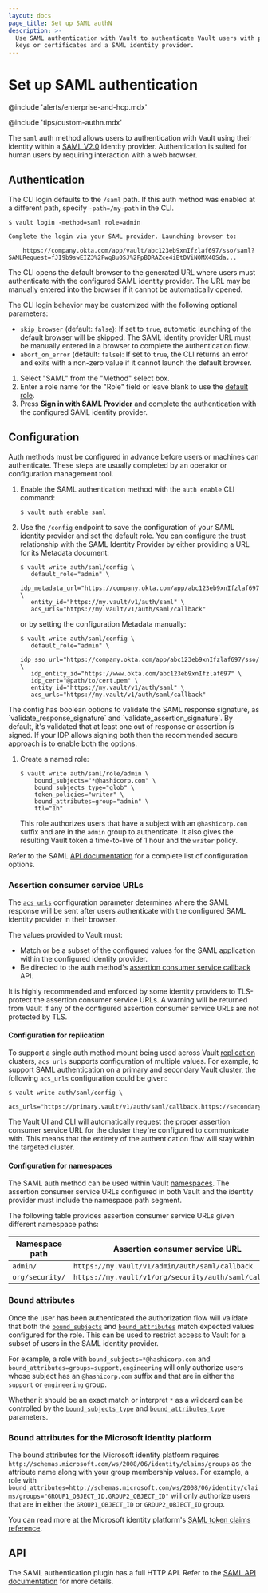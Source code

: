 ```yaml
---
layout: docs
page_title: Set up SAML authN
description: >-
  Use SAML authentication with Vault to authenticate Vault users with public
  keys or certificates and a SAML identity provider.
---
```


# Set up SAML authentication

@include 'alerts/enterprise-and-hcp.mdx'

@include 'tips/custom-authn.mdx'

The `saml` auth method allows users to authentication with Vault using their identity
within a [SAML V2.0](https://saml.xml.org/saml-specifications) identity provider.
Authentication is suited for human users by requiring interaction with a web browser.

## Authentication

<Tabs>

<Tab heading="Vault CLI">

The CLI login defaults to the `/saml` path. If this auth method was enabled at a
different path, specify `-path=/my-path` in the CLI.

```shell-session
$ vault login -method=saml role=admin

Complete the login via your SAML provider. Launching browser to:

    https://company.okta.com/app/vault/abc123eb9xnIfzlaf697/sso/saml?SAMLRequest=fJI9b9swEIZ3%2FwqBu0SJ%2FpBDRAZce4iBtDViN0MX40Sda...
```

The CLI opens the default browser to the generated URL where users must authenticate
with the configured SAML identity provider. The URL may be manually entered into the
browser if it cannot be automatically opened.

The CLI login behavior may be customized with the following optional parameters:

- `skip_browser` (default: `false`): If set to `true`, automatic launching of the default
  browser will be skipped. The SAML identity provider URL must be manually entered in a
  browser to complete the authentication flow.
- `abort_on_error` (default: `false`): If set to `true`, the CLI returns an error and
  exits with a non-zero value if it cannot launch the default browser.

</Tab>

<Tab heading="Vault UI">

1. Select "SAML" from the "Method" select box.
1. Enter a role name for the "Role" field or leave blank to use
   the [default role](/vault/api-docs/auth/saml#default_role).
1. Press **Sign in with SAML Provider** and complete the authentication with the
   configured SAML identity provider.

</Tab>

</Tabs>

## Configuration

Auth methods must be configured in advance before users or machines can
authenticate. These steps are usually completed by an operator or configuration
management tool.

1. Enable the SAML authentication method with the `auth enable` CLI command:

   ```shell-session
   $ vault auth enable saml
   ```

1. Use the `/config` endpoint to save the configuration of your SAML identity provider and
   set the default role. You can configure the trust relationship with the SAML Identity
   Provider by either providing a URL for its Metadata document:

   ```shell-session
   $ vault write auth/saml/config \
      default_role="admin" \
      idp_metadata_url="https://company.okta.com/app/abc123eb9xnIfzlaf697/sso/saml/metadata" \
      entity_id="https://my.vault/v1/auth/saml" \
      acs_urls="https://my.vault/v1/auth/saml/callback"
   ```

   or by setting the configuration Metadata manually:

   ```shell-session
   $ vault write auth/saml/config \
      default_role="admin" \
      idp_sso_url="https://company.okta.com/app/abc123eb9xnIfzlaf697/sso/saml" \
      idp_entity_id="https://www.okta.com/abc123eb9xnIfzlaf697" \
      idp_cert="@path/to/cert.pem" \
      entity_id="https://my.vault/v1/auth/saml" \
      acs_urls="https://my.vault/v1/auth/saml/callback"
   ```
<Note>
  The config has boolean options to validate the SAML response signature, as `validate_response_signature` and
  `validate_assertion_signature`. By default, it's validated that at least one out of response or assertion is signed.
  If your IDP allows signing both then the recommended secure approach is to enable both the options.
</Note>

1. Create a named role:

   ```shell-session
   $ vault write auth/saml/role/admin \
       bound_subjects="*@hashicorp.com" \
       bound_subjects_type="glob" \
       token_policies="writer" \
       bound_attributes=group="admin" \
       ttl="1h"
   ```

   This role authorizes users that have a subject with an `@hashicorp.com` suffix and
   are in the `admin` group to authenticate. It also gives the resulting Vault token a
   time-to-live of 1 hour and the `writer` policy.

Refer to the SAML [API documentation](/vault/api-docs/auth/saml) for a
complete list of configuration options.

### Assertion consumer service URLs

The [`acs_urls`](/vault/api-docs/auth/saml#acs_urls) configuration parameter determines
where the SAML response will be sent after users authenticate with the configured SAML
identity provider in their browser.

The values provided to Vault must:

- Match or be a subset of the configured values for the SAML application within the
  configured identity provider.
- Be directed to the auth method's [assertion consumer service
  callback](/vault/api-docs/auth/saml#assertion-consumer-service-callback) API.

<Note>
  It is highly recommended and enforced by some identity providers to TLS-protect the
  assertion consumer service URLs. A warning will be returned from Vault if any of the
  configured assertion consumer service URLs are not protected by TLS.
</Note>

#### Configuration for replication

To support a single auth method mount being used across Vault [replication](/vault/docs/enterprise/replication)
clusters, `acs_urls` supports configuration of multiple values. For example, to support
SAML authentication on a primary and secondary Vault cluster, the following `acs_urls`
configuration could be given:

   ```shell-session
   $ vault write auth/saml/config \
      acs_urls="https://primary.vault/v1/auth/saml/callback,https://secondary.vault/v1/auth/saml/callback"
   ```

The Vault UI and CLI will automatically request the proper assertion consumer service URL
for the cluster they're configured to communicate with. This means that the entirety of the
authentication flow will stay within the targeted cluster.

#### Configuration for namespaces

The SAML auth method can be used within Vault [namespaces](/vault/docs/enterprise/namespaces).
The assertion consumer service URLs configured in both Vault and the identity provider must
include the namespace path segment.

The following table provides assertion consumer service URLs given different namespace paths:

| Namespace path  | Assertion consumer service URL                        |
|-----------------|-------------------------------------------------------|
| `admin/`        | `https://my.vault/v1/admin/auth/saml/callback`        |
| `org/security/` | `https://my.vault/v1/org/security/auth/saml/callback` |

### Bound attributes

Once the user has been authenticated the authorization flow will validate
that both the [`bound_subjects`](/vault/api-docs/auth/saml#bound_subjects) and
[`bound_attributes`](/vault/api-docs/auth/saml#bound_attributes) match expected
values configured for the role. This can be used to restrict access to Vault for
a subset of users in the SAML identity provider.

For example, a role with `bound_subjects=*@hashicorp.com` and
`bound_attributes=groups=support,engineering` will only authorize users whose subject has
an `@hashicorp.com` suffix and that are in either the `support` or `engineering` group.

Whether it should be an exact match or interpret `*` as a wildcard can be
controlled by the [`bound_subjects_type`](/vault/api-docs/auth/saml#bound_subjects_type) and
[`bound_attributes_type`](/vault/api-docs/auth/saml#bound_attributes_type) parameters.

### Bound attributes for the Microsoft identity platform

The bound attributes for the Microsoft identity platform requires
`http://schemas.microsoft.com/ws/2008/06/identity/claims/groups` as the
attribute name along with your group membership values. For example, a role with
`bound_attributes=http://schemas.microsoft.com/ws/2008/06/identity/claims/groups="GROUP1_OBJECT_ID,GROUP2_OBJECT_ID"`
will only authorize users that are in either the `GROUP1_OBJECT_ID` or
`GROUP2_OBJECT_ID` group.

You can read more at the Microsoft identity platform's
[SAML token claims reference](https://learn.microsoft.com/en-us/entra/identity-platform/reference-saml-tokens).

## API

The SAML authentication plugin has a full HTTP API. Refer to the
[SAML API documentation](/vault/api-docs/auth/saml) for more details.
